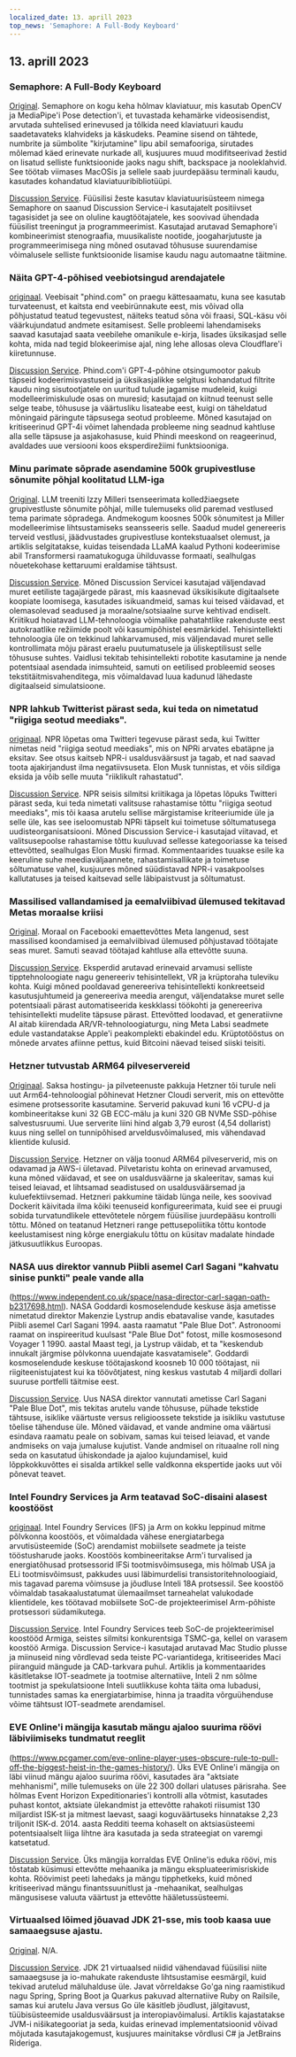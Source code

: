 ```yaml
---
localized_date: 13. aprill 2023
top_news: 'Semaphore: A Full-Body Keyboard'
---
```


## 13. aprill 2023

### Semaphore: A Full-Body Keyboard

[Original](https://github.com/everythingishacked/Semaphore).
Semaphore on kogu keha hõlmav klaviatuur, mis kasutab OpenCV ja MediaPipe'i Pose detection'i, et tuvastada kehamärke videosisendist, arvutada suhtelised erinevused ja tõlkida need klaviatuuri kaudu saadetavateks klahvideks ja käskudeks. Peamine sisend on tähtede, numbrite ja sümbolite "kirjutamine" lipu abil semafooriga, sirutades mõlemad käed erinevate nurkade all, kusjuures muud modifitseerivad žestid on lisatud selliste funktsioonide jaoks nagu shift, backspace ja nooleklahvid. See töötab viimases MacOSis ja sellele saab juurdepääsu terminali kaudu, kasutades kohandatud klaviatuuribibliotüüpi.

[Discussion Service](http://news.ycombinator.com/item?id=35536550).
Füüsilisi žeste kasutav klaviatuurisüsteem nimega Semaphore on saanud Discussion Service-i kasutajatelt positiivset tagasisidet ja see on oluline kaugtöötajatele, kes soovivad ühendada füüsilist treeningut ja programmeerimist. Kasutajad arutavad Semaphore'i kombineerimist stenograafia, muusikaliste nootide, joogaharjutuste ja programmeerimisega ning mõned osutavad tõhususe suurendamise võimalusele selliste funktsioonide lisamise kaudu nagu automaatne täitmine.

### Näita GPT-4-põhised veebiotsingud arendajatele

[originaal](https://www.phind.com).
Veebisait "phind.com" on praegu kättesaamatu, kuna see kasutab turvateenust, et kaitsta end veebirünnakute eest, mis võivad olla põhjustatud teatud tegevustest, näiteks teatud sõna või fraasi, SQL-käsu või väärkujundatud andmete esitamisest. Selle probleemi lahendamiseks saavad kasutajad saata veebilehe omanikule e-kirja, lisades üksikasjad selle kohta, mida nad tegid blokeerimise ajal, ning lehe allosas oleva Cloudflare'i kiiretunnuse.

[Discussion Service](http://news.ycombinator.com/item?id=35543668).
Phind.com'i GPT-4-põhine otsingumootor pakub täpseid kodeerimisvastuseid ja üksikasjalikke selgitusi kohandatud filtrite kaudu ning sisutootjatele on uuritud tulude jagamise mudeleid, kuigi modelleerimiskulude osas on muresid; kasutajad on kiitnud teenust selle selge teabe, tõhususe ja väärtusliku lisateabe eest, kuigi on täheldatud mõningaid päringute täpsusega seotud probleeme. Mõned kasutajad on kritiseerinud GPT-4i võimet lahendada probleeme ning seadnud kahtluse alla selle täpsuse ja asjakohasuse, kuid Phindi meeskond on reageerinud, avaldades uue versiooni koos eksperdirežiimi funktsiooniga.

### Minu parimate sõprade asendamine 500k grupivestluse sõnumite põhjal koolitatud LLM-iga

[Original](https://www.izzy.co/blogs/robo-boys.html).
LLM treeniti Izzy Milleri tsenseerimata kolledžiaegsete grupivestluste sõnumite põhjal, mille tulemuseks olid paremad vestlused tema parimate sõpradega. Andmekogum koosnes 500k sõnumitest ja Miller modelleerimise lihtsustamiseks seansseeris selle. Saadud mudel genereeris terveid vestlusi, jäädvustades grupivestluse kontekstuaalset olemust, ja artiklis selgitatakse, kuidas teisendada LLaMA kaalud Pythoni kodeerimise abil Transformersi raamatukoguga ühilduvasse formaati, sealhulgas nõuetekohase kettaruumi eraldamise tähtsust.

[Discussion Service](http://news.ycombinator.com/item?id=35540154).
Mõned Discussion Servicei kasutajad väljendavad muret eetiliste tagajärgede pärast, mis kaasnevad üksikisikute digitaalsete koopiate loomisega, kasutades isikuandmeid, samas kui teised väidavad, et olemasolevad seadused ja moraalne/sotsiaalne surve kehtivad endiselt. Kriitikud hoiatavad LLM-tehnoloogia võimalike pahatahtlike rakenduste eest autokraatlike režiimide poolt või kasumipõhistel eesmärkidel. Tehisintellekti tehnoloogia üle on tekkinud lahkarvamused, mis väljendavad muret selle kontrollimata mõju pärast eraelu puutumatusele ja üliskeptilisust selle tõhususe suhtes. Vaidlusi tekitab tehisintellekti robotite kasutamine ja nende potentsiaal asendada inimsuhteid, samuti on eetilised probleemid seoses tekstitäitmisvahenditega, mis võimaldavad luua kadunud lähedaste digitaalseid simulatsioone.

### NPR lahkub Twitterist pärast seda, kui teda on nimetatud "riigiga seotud meediaks".

[originaal](https://www.wbur.org/npr/1169269161/npr-leaves-twitter-government-funded-media-label).
NPR lõpetas oma Twitteri tegevuse pärast seda, kui Twitter nimetas neid "riigiga seotud meediaks", mis on NPRi arvates ebatäpne ja eksitav. See otsus kaitseb NPR-i usaldusväärsust ja tagab, et nad saavad toota ajakirjandust ilma negatiivsuseta. Elon Musk tunnistas, et võis sildiga eksida ja võib selle muuta "riiklikult rahastatud".

[Discussion Service](http://news.ycombinator.com/item?id=35539280).
NPR seisis silmitsi kriitikaga ja lõpetas lõpuks Twitteri pärast seda, kui teda nimetati valitsuse rahastamise tõttu "riigiga seotud meediaks", mis tõi kaasa arutelu sellise märgistamise kriteeriumide üle ja selle üle, kas see iseloomustab NPRi täpselt kui toimetuse sõltumatusega uudisteorganisatsiooni. Mõned Discussion Service-i kasutajad viitavad, et valitsusepoolse rahastamise tõttu kuuluvad sellesse kategooriasse ka teised ettevõtted, sealhulgas Elon Muski firmad. Kommentaarides tuuakse esile ka keeruline suhe meediaväljaannete, rahastamisallikate ja toimetuse sõltumatuse vahel, kusjuures mõned süüdistavad NPR-i vasakpoolses kallutatuses ja teised kaitsevad selle läbipaistvust ja sõltumatust.

### Massilised vallandamised ja eemalviibivad ülemused tekitavad Metas moraalse kriisi

[Original](https://www.nytimes.com/2023/04/12/technology/meta-layoffs-employees-management.html).
Moraal on Facebooki emaettevõttes Meta langenud, sest massilised koondamised ja eemalviibivad ülemused põhjustavad töötajate seas muret. Samuti seavad töötajad kahtluse alla ettevõtte suuna.

[Discussion Service](http://news.ycombinator.com/item?id=35537813).
Eksperdid arutavad erinevaid arvamusi selliste tipptehnoloogiate nagu genereeriv tehisintellekt, VR ja krüptoraha tuleviku kohta. Kuigi mõned pooldavad genereeriva tehisintellekti konkreetseid kasutusjuhtumeid ja genereeriva meedia arengut, väljendatakse muret selle potentsiaali pärast automatiseerida keskklassi töökohti ja genereeriva tehisintellekti mudelite täpsuse pärast. Ettevõtted loodavad, et generatiivne AI aitab kiirendada AR/VR-tehnoloogiaturgu, ning Meta Labsi seadmete edule vastandatakse Apple'i peakomplekti ebakindel edu. Krüptotööstus on mõnede arvates afiinne pettus, kuid Bitcoini näevad teised siiski teisiti.

### Hetzner tutvustab ARM64 pilveservereid

[Originaal](https://www.hetzner.com/press-release/arm64-cloud/).
Saksa hostingu- ja pilveteenuste pakkuja Hetzner tõi turule neli uut Arm64-tehnoloogial põhinevat Hetzner Cloudi serverit, mis on ettevõtte esimene protsessorite kasutamine. Serverid pakuvad kuni 16 vCPU-d ja kombineeritakse kuni 32 GB ECC-mälu ja kuni 320 GB NVMe SSD-põhise salvestusruumi. Uue serverite liini hind algab 3,79 eurost (4,54 dollarist) kuus ning sellel on tunnipõhised arveldusvõimalused, mis vähendavad klientide kulusid.

[Discussion Service](http://news.ycombinator.com/item?id=35540084).
Hetzner on välja toonud ARM64 pilveserverid, mis on odavamad ja AWS-i ületavad. Pilvetaristu kohta on erinevad arvamused, kuna mõned väidavad, et see on usaldusväärne ja skaleeritav, samas kui teised leiavad, et lihtsamad seadistused on usaldusväärsemad ja kuluefektiivsemad. Hetzneri pakkumine täidab lünga neile, kes soovivad Dockerit käivitada ilma kõiki teenuseid konfigureerimata, kuid see ei pruugi sobida turvatundlikele ettevõtetele nõrgem füüsilise juurdepääsu kontrolli tõttu. Mõned on teatanud Hetzneri range pettusepoliitika tõttu kontode keelustamisest ning kõrge energiakulu tõttu on küsitav madalate hindade jätkusuutlikkus Euroopas.

### NASA uus direktor vannub Piibli asemel Carl Sagani "kahvatu sinise punkti" peale vande alla

(https://www.independent.co.uk/space/nasa-director-carl-sagan-oath-b2317698.html).
NASA Goddardi kosmoselendude keskuse äsja ametisse nimetatud direktor Makenzie Lystrup andis ebatavalise vande, kasutades Piibli asemel Carl Sagani 1994. aasta raamatut "Pale Blue Dot". Astronoomi raamat on inspireeritud kuulsast "Pale Blue Dot" fotost, mille kosmosesond Voyager 1 1990. aastal Maast tegi, ja Lystrup väidab, et ta "keskendub innukalt järgmise põlvkonna uuendajate kasvatamisele". Goddardi kosmoselendude keskuse töötajaskond koosneb 10 000 töötajast, nii riigiteenistujatest kui ka töövõtjatest, ning keskus vastutab 4 miljardi dollari suuruse portfelli täitmise eest.

[Discussion Service](http://news.ycombinator.com/item?id=35536612).
Uus NASA direktor vannutati ametisse Carl Sagani "Pale Blue Dot", mis tekitas arutelu vande tõhususe, pühade tekstide tähtsuse, isiklike väärtuste versus religioossete tekstide ja isikliku vastutuse tõelise tähenduse üle. Mõned väidavad, et vande andmine oma väärtusi esindava raamatu peale on sobivam, samas kui teised leiavad, et vande andmiseks on vaja jumaluse kujutist. Vande andmisel on rituaalne roll ning seda on kasutatud ühiskondade ja ajaloo kujundamisel, kuid lõppkokkuvõttes ei sisalda artikkel selle valdkonna ekspertide jaoks uut või põnevat teavet.

### Intel Foundry Services ja Arm teatavad SoC-disaini alasest koostööst

[originaal](https://www.intel.com/content/www/us/en/newsroom/news/intel-foundry-arm-announce-multigeneration-collaboration-leading-edge-soc-design.html).
Intel Foundry Services (IFS) ja Arm on kokku leppinud mitme põlvkonna koostöös, et võimaldada vähese energiatarbega arvutisüsteemide (SoC) arendamist mobiilsete seadmete ja teiste tööstusharude jaoks. Koostöös kombineeritakse Arm'i turvalised ja energiatõhusad protsessorid IFSi tootmisvõimsusega, mis hõlmab USA ja ELi tootmisvõimsust, pakkudes uusi läbimurdelisi transistoritehnoloogiaid, mis tagavad parema võimsuse ja jõudluse Inteli 18A protsessil. See koostöö võimaldab tasakaalustatumat ülemaailmset tarneahelat valukodade klientidele, kes töötavad mobiilsete SoC-de projekteerimisel Arm-põhiste protsessori südamikutega.

[Discussion Service](http://news.ycombinator.com/item?id=35539057).
Intel Foundry Services teeb SoC-de projekteerimisel koostööd Armiga, seistes silmitsi konkurentsiga TSMC-ga, kellel on varasem koostöö Armiga. Discussion Service-i kasutajad arutavad Mac Studio plusse ja miinuseid ning võrdlevad seda teiste PC-variantidega, kritiseerides Maci piiranguid mängude ja CAD-tarkvara puhul. Artiklis ja kommentaarides käsitletakse IOT-seadmete ja tootmise alternatiive, Inteli 2 nm sõlme tootmist ja spekulatsioone Inteli suutlikkuse kohta täita oma lubadusi, tunnistades samas ka energiatarbimise, hinna ja traadita võrguühenduse võime tähtsust IOT-seadmete arendamisel.

### EVE Online'i mängija kasutab mängu ajaloo suurima röövi läbiviimiseks tundmatut reeglit

(https://www.pcgamer.com/eve-online-player-uses-obscure-rule-to-pull-off-the-biggest-heist-in-the-games-history/).
Üks EVE Online'i mängija on läbi viinud mängu ajaloo suurima röövi, kasutades ära "aktsiate mehhanismi", mille tulemuseks on üle 22 300 dollari ulatuses pärisraha. See hõlmas Event Horizon Expeditionaries'i kontrolli alla võtmist, kasutades puhast kontot, aktsiate ülekandmist ja ettevõtte rahakoti riisumist 130 miljardist ISK-st ja mitmest laevast, saagi koguväärtuseks hinnatakse 2,23 triljonit ISK-d. 2014. aasta Redditi teema kohaselt on aktsiasüsteemi potentsiaalselt liiga lihtne ära kasutada ja seda strateegiat on varemgi katsetatud.

[Discussion Service](http://news.ycombinator.com/item?id=35533711).
Üks mängija korraldas EVE Online'is eduka röövi, mis tõstatab küsimusi ettevõtte mehaanika ja mängu ekspluateerimisriskide kohta. Röövimist peeti lahedaks ja mängu tipphetkeks, kuid mõned kritiseerivad mängu finantssuunitlust ja -mehaanikat, sealhulgas mängusisese valuuta väärtust ja ettevõtte hääletussüsteemi.

### Virtuaalsed lõimed jõuavad JDK 21-sse, mis toob kaasa uue samaaegsuse ajastu.

[Original](https://www.infoq.com/news/2023/04/virtual-threads-arrives-jdk21/).
N/A.

[Discussion Service](http://news.ycombinator.com/item?id=35535906).
JDK 21 virtuaalsed niidid vähendavad füüsilisi niite samaaegsuse ja io-mahukate rakenduste lihtsustamise eesmärgil, kuid tekivad arutelud mäluhalduse üle. Javat võrreldakse Go'ga ning raamistikud nagu Spring, Spring Boot ja Quarkus pakuvad alternatiive Ruby on Railsile, samas kui arutelu Java versus Go üle käsitleb jõudlust, jälgitavust, tüübisüsteemide usaldusväärsust ja interopiavõimalusi. Artiklis kajastatakse JVM-i nišikategooriat ja seda, kuidas erinevad implementatsioonid võivad mõjutada kasutajakogemust, kusjuures mainitakse võrdlusi C# ja JetBrains Rideriga.

</Steps>
